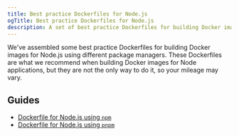 ```yaml
---
title: Best practice Dockerfiles for Node.js
ogTitle: Best practice Dockerfiles for Node.js
description: A set of best practice Dockerfiles for building Docker images for Node
---
```


We've assembled some best practice Dockerfiles for building Docker images for Node.js using different package managers. These Dockerfiles are what we recommend when building Docker images for Node applications, but they are not the only way to do it, so your mileage may vary.

## Guides

- [Dockerfile for Node.js using `npm`](/docs/container-builds/how-to-guides/optimal-dockerfiles/node-npm-dockerfile)
- [Dockerfile for Node.js using `pnpm`](/docs/container-builds/how-to-guides/optimal-dockerfiles/node-pnpm-dockerfile)
